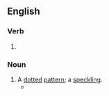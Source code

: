 ==English==

===Verb===
{{head|en|verb form}}

# {{present participle of|en|dot|nocat=1}}

===Noun===
{{en-noun}}

# A [[dot]]ted [[pattern]]; a [[speckling]].
#* {{quote-text|en|year=2011|author=Claire Messud|title=The Emperor's Children|page=19|passage=There was little to be done about the stubborn '''dottings''' of mold on the basement wall (she blamed the aluminum siding, after all these years, which kept the house from breathing) or in a patch on the blue bathroom lino behind the toilet.}}